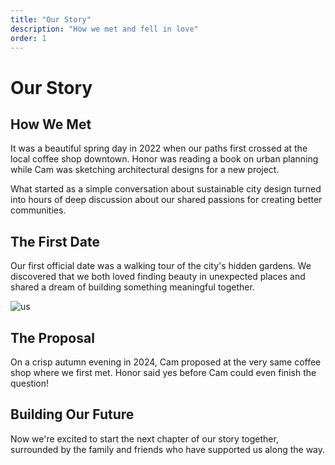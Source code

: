 ```yaml
---
title: "Our Story"
description: "How we met and fell in love"
order: 1
---
```


# Our Story

## How We Met

It was a beautiful spring day in 2022 when our paths first crossed at the local coffee shop downtown. Honor was reading a book on urban planning while Cam was sketching architectural designs for a new project.

What started as a simple conversation about sustainable city design turned into hours of deep discussion about our shared passions for creating better communities.

## The First Date

Our first official date was a walking tour of the city's hidden gardens. We discovered that we both loved finding beauty in unexpected places and shared a dream of building something meaningful together.

![us](IMG_20240817_095656174.jpg)

## The Proposal

On a crisp autumn evening in 2024, Cam proposed at the very same coffee shop where we first met. Honor said yes before Cam could even finish the question!

## Building Our Future

Now we're excited to start the next chapter of our story together, surrounded by the family and friends who have supported us along the way.
